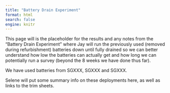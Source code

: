 ```yaml
---
title: "Battery Drain Experiment"
format: html
search: false
engine: knitr
---
```


This page will is the placeholder for the results and any notes from the "Battery Drain Experiment" where Jay will run the previously used (removed during refurbishment) batteries down until fully drained so we can better understand how low the batteries can actually get and how long we can potentially run a survey (beyond the 8 weeks we have done thus far). 

We have used batteries from SGXXX, SGXXX and SGXXX. 

Selene will put some summary info on these deployments here, as well as links to the trim sheets. 

